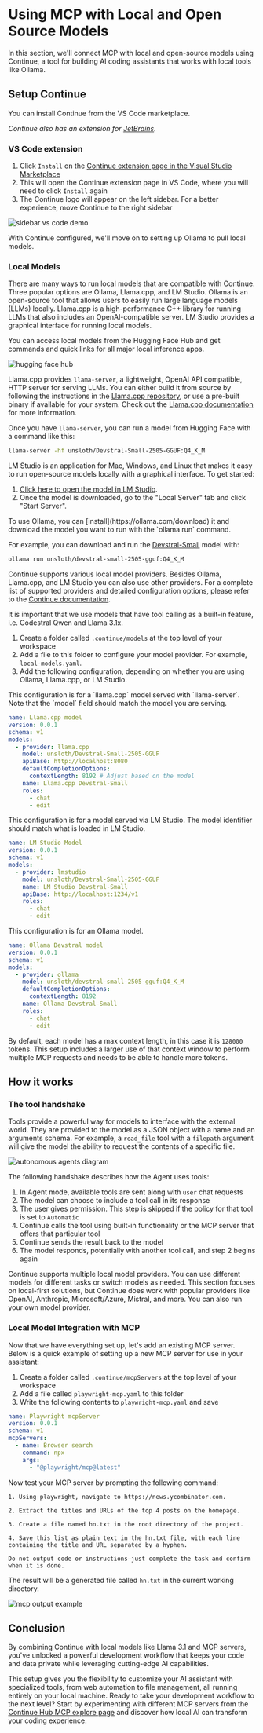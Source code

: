 # Using MCP with Local and Open Source Models

In this section, we'll connect MCP with local and open-source models using
Continue, a tool for building AI coding assistants that works with local tools
like Ollama.

## Setup Continue

You can install Continue from the VS Code marketplace.

<Tip>

*Continue also has an extension for [JetBrains](https://plugins.jetbrains.com/plugin/22707-continue).*

</Tip>

### VS Code extension

1. Click `Install` on the [Continue extension page in the Visual Studio Marketplace](https://marketplace.visualstudio.com/items?itemName=Continue.continue)
2. This will open the Continue extension page in VS Code, where you will need to click `Install` again
3. The Continue logo will appear on the left sidebar. For a better experience, move Continue to the right sidebar

![sidebar vs code demo](https://docs.continue.dev/assets/images/move-to-right-sidebar-b2d315296198e41046fc174d8178f30a.gif)

With Continue configured, we'll move on to setting up Ollama to pull local models. 

### Local Models

There are many ways to run local models that are compatible with Continue. Three popular options are Ollama, Llama.cpp, and LM Studio. Ollama is an open-source tool that allows users to easily run large language models (LLMs) locally. Llama.cpp is a high-performance C++ library for running LLMs that also includes an OpenAI-compatible server. LM Studio provides a graphical interface for running local models.


You can access local models from the Hugging Face Hub and get commands and quick links for all major local inference apps.

![hugging face hub](https://cdn-uploads.huggingface.co/production/uploads/64445e5f1bc692d87b27e183/d6XMR5q9DwVpdEKFeLW9t.png)

<hfoptions id="local-models">
<hfoption id="llamacpp">

Llama.cpp provides `llama-server`, a lightweight, OpenAI API compatible, HTTP server for serving LLMs. You can either build it from source by following the instructions in the [Llama.cpp repository](https://github.com/ggml-org/llama.cpp), or use a pre-built binary if available for your system. Check out the [Llama.cpp documentation](https://github.com/ggerganov/llama.cpp) for more information.

Once you have `llama-server`, you can run a model from Hugging Face with a command like this:

```bash
llama-server -hf unsloth/Devstral-Small-2505-GGUF:Q4_K_M
```

</hfoption>
<hfoption id="lmstudio">
LM Studio is an application for Mac, Windows, and Linux that makes it easy to run open-source models locally with a graphical interface. To get started:

1.  [Click here to open the model in LM Studio](lmstudio://open_from_hf?model=unsloth/Devstral-Small-2505-GGUF).
2.  Once the model is downloaded, go to the "Local Server" tab and click "Start Server".
</hfoption>
<hfoption id="ollama">
To use Ollama, you can [install](https://ollama.com/download) it and download the model you want to run with the `ollama run` command.

For example, you can download and run the [Devstral-Small](https://huggingface.co/unsloth/Devstral-Small-2505-GGUF?local-app=ollama) model with:

```bash
ollama run unsloth/devstral-small-2505-gguf:Q4_K_M
```
</hfoption>
</hfoptions>

<Tip>

Continue supports various local model providers. Besides Ollama, Llama.cpp, and LM Studio you can also use other providers. For a complete list of supported providers and detailed configuration options, please refer to the [Continue documentation](https://docs.continue.dev/customize/model-providers).

</Tip>

It is important that we use models that have tool calling as a built-in feature, i.e. Codestral Qwen and Llama 3.1x.

1. Create a folder called `.continue/models` at the top level of your workspace
2. Add a file to this folder to configure your model provider. For example, `local-models.yaml`.
3. Add the following configuration, depending on whether you are using Ollama, Llama.cpp, or LM Studio.

<hfoptions id="local-models">
<hfoption id="llamacpp">
This configuration is for a `llama.cpp` model served with `llama-server`. Note that the `model` field should match the model you are serving.

```yaml
name: Llama.cpp model
version: 0.0.1
schema: v1
models:
  - provider: llama.cpp
    model: unsloth/Devstral-Small-2505-GGUF
    apiBase: http://localhost:8080
    defaultCompletionOptions:
      contextLength: 8192 # Adjust based on the model
    name: Llama.cpp Devstral-Small
    roles:
      - chat
      - edit
```
</hfoption>
<hfoption id="lmstudio">
This configuration is for a model served via LM Studio. The model identifier should match what is loaded in LM Studio.

```yaml
name: LM Studio Model
version: 0.0.1
schema: v1
models:
  - provider: lmstudio
    model: unsloth/Devstral-Small-2505-GGUF
    name: LM Studio Devstral-Small
    apiBase: http://localhost:1234/v1
    roles:
      - chat
      - edit
```
</hfoption>
<hfoption id="ollama">
This configuration is for an Ollama model.

```yaml
name: Ollama Devstral model
version: 0.0.1
schema: v1
models:
  - provider: ollama
    model: unsloth/devstral-small-2505-gguf:Q4_K_M
    defaultCompletionOptions:
      contextLength: 8192
    name: Ollama Devstral-Small
    roles:
      - chat
      - edit
```
</hfoption>
</hfoptions>

By default, each model has a max context length, in this case it is `128000` tokens. This setup includes a larger use of
that context window to perform multiple MCP requests and needs to be able to handle more tokens.

## How it works

### The tool handshake

Tools provide a powerful way for models to interface with the external world.
They are provided to the model as a JSON object with a name and an arguments
schema. For example, a `read_file` tool with a `filepath` argument will give the
model the ability to request the contents of a specific file.

![autonomous agents diagram](https://gist.github.com/user-attachments/assets/c7301fc0-fa5c-4dc4-9955-7ba8a6587b7a)

The following handshake describes how the Agent uses tools:

1. In Agent mode, available tools are sent along with `user` chat requests
2. The model can choose to include a tool call in its response
3. The user gives permission. This step is skipped if the policy for that tool is set to `Automatic`
4. Continue calls the tool using built-in functionality or the MCP server that offers that particular tool
5. Continue sends the result back to the model
6. The model responds, potentially with another tool call, and step 2 begins again

Continue supports multiple local model providers. You can use different models
for different tasks or switch models as needed. This section focuses on
local-first solutions, but Continue does work with popular providers
like OpenAI, Anthropic, Microsoft/Azure, Mistral, and more. You can also run
your own model provider.

### Local Model Integration with MCP

Now that we have everything set up, let's add an existing MCP server. Below is a quick example of setting up a new MCP server for use in your assistant:

1. Create a folder called `.continue/mcpServers` at the top level of your workspace
2. Add a file called `playwright-mcp.yaml` to this folder
3. Write the following contents to `playwright-mcp.yaml` and save

```yaml
name: Playwright mcpServer
version: 0.0.1
schema: v1
mcpServers:
  - name: Browser search
    command: npx
    args:
      - "@playwright/mcp@latest"
```

Now test your MCP server by prompting the following command:

```
1. Using playwright, navigate to https://news.ycombinator.com.

2. Extract the titles and URLs of the top 4 posts on the homepage.

3. Create a file named hn.txt in the root directory of the project.

4. Save this list as plain text in the hn.txt file, with each line containing the title and URL separated by a hyphen.

Do not output code or instructions—just complete the task and confirm when it is done.
```

The result will be a generated file called `hn.txt` in the current working directory.

![mcp output example](https://deploy-preview-6060--continuedev.netlify.app/assets/images/mcp-playwright-50b192a2ff395f7a6cc11618c5e2d5b1.png)

## Conclusion

By combining Continue with local models like Llama 3.1 and MCP servers, you've
unlocked a powerful development workflow that keeps your code and data private
while leveraging cutting-edge AI capabilities. 

This setup gives you the flexibility to customize your AI assistant with
specialized tools, from web automation to file management, all running entirely
on your local machine. Ready to take your development workflow to the next
level? Start by experimenting with different MCP servers from the [Continue Hub
MCP explore page](https://hub.continue.dev/explore/mcp) and discover how
local AI can transform your coding experience.